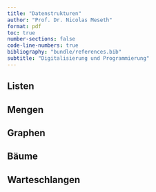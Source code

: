 ```yaml
---
title: "Datenstrukturen"
author: "Prof. Dr. Nicolas Meseth"
format: pdf
toc: true
number-sections: false
code-line-numbers: true
bibliography: "bundle/references.bib"
subtitle: "Digitalisierung und Programmierung"
---
```

## Listen

## Mengen

## Graphen

## Bäume

## Warteschlangen

